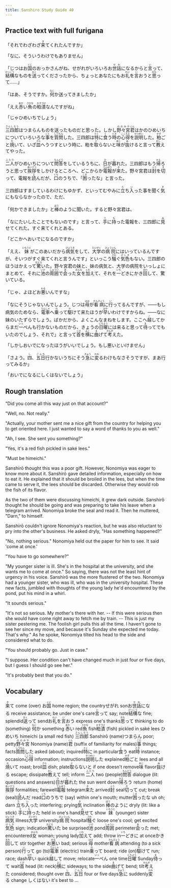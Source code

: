 ```yaml
---
title: Sanshiro Study Guide 40
---
```


## Practice text with full furigana

<p>
「それでわざわざ<ruby><rb>来</rb><rt>き</rt></ruby>てくれたんですか」
</p>

「なに、そういうわけでもありません」

<p>
「じつはお<ruby><rb>国</rb><rt>くに</rt></ruby>のおっかさんがね、せがれがいろいろお<ruby><rb>世話</rb><rt>せわ</rt></ruby>になるからと<ruby><rb>言</rb><rt>い</rt></ruby>って、<ruby><rb>結構</rb><rt>けっこう</rt></ruby>なものを<ruby><rb>送</rb><rt>おく</rt></ruby>ってくださったから、ちょっとあなたにもお<ruby><rb>礼</rb><rt>れい</rt></ruby>を<ruby><rb>言</rb><rt>い</rt></ruby>おうと<ruby><rb>思</rb><rt>おも</rt></ruby>って……」
</p>

<p>
「はあ、そうですか。<ruby><rb>何</rb><rt>なに</rt></ruby>か送ってきましたか」
</p>

<p>
「ええ<ruby><rb>赤</rb><rt>あか</rt></ruby>い<ruby><rb>魚</rb><rt>さかな</rt></ruby>の<ruby><rb>粕漬</rb><rt>かすづけ</rt></ruby>なんですがね」
</p>

<p>
「じゃひめいちでしょう」
</p>

<p>
<ruby><rb>三四郎</rb><rt>さんしろう</rt></ruby>はつまらんものを送ったものだと思った。しかし<ruby><rb>野々宮</rb><rt>ののみや</rt></ruby><ruby><rb>君</rb><rt>くん</rt></ruby>はかのひめいちについていろいろな<ruby><rb>事</rb><rt>こと</rt></ruby>を<ruby><rb>質問</rb><rt>しつもん</rt></ruby>した。三四郎は<ruby><rb>特</rb><rt>とく</rt></ruby>に<ruby><rb>食</rb><rt>く</rt></ruby>う<ruby><rb>時</rb><rt>とき</rt></ruby>の<ruby><rb>心得</rb><rt>こころえ</rt></ruby>を<ruby><rb>説明</rb><rt>せつめい</rt></ruby>した。<ruby><rb>粕</rb><rt>かず</rt></ruby>ごと<ruby><rb>焼</rb><rt>や</rt></ruby>いて、いざ<ruby><rb>皿</rb><rt>さら</rt></ruby>へうつすという時に、粕を<ruby><rb>取</rb><rt>と</rt></ruby>らないと<ruby><rb>味</rb><rt>あじ</rt></ruby>が<ruby><rb>抜</rb><rt>ぬ</rt></ruby>けると言って<ruby><rb>教</rb><rt>おし</rt></ruby>えてやった。
</p>

<p>
<ruby><rb>二人</rb><rt>ふたり</rt></ruby>がひめいちについて<ruby><rb>問答</rb><rt>もんどう</rt></ruby>をしているうちに、<ruby><rb>日</rb><rt>ひ</rt></ruby>が<ruby><rb>暮</rb><rt>く</rt></ruby>れた。三四郎はもう<ruby><rb>帰</rb><rt>かえ</rt></ruby>ろうと思って<ruby><rb>挨拶</rb><rt>あいさつ</rt></ruby>をしかけるところへ、どこからか<ruby><rb>電報</rb><rt>でんぽう</rt></ruby>が<ruby><rb>来</rb><rt>き</rt></ruby>た。野々宮君は<ruby><rb>封</rb><rt>ふう</rt></ruby>を<ruby><rb>切</rb><rt>き</rt></ruby>って、電報を<ruby><rb>読</rb><rt>よ</rt></ruby>んだが、<ruby><rb>口</rb><rt>くち</rt></ruby>のうちで、「<ruby><rb>困</rb><rt>こま</rt></ruby>ったな」と言った。
</p>

<p>
三四郎はすましているわけにもゆかず、といってむやみに<ruby><rb>立</rb><rt>た</rt></ruby>ち<ruby><rb>入</rb><rt>い</rt></ruby>った事を聞く<ruby><rb>気</rb><rt>き</rt></ruby>にもならなかったので、ただ、
</p>

<p>
「何かできましたか」と<ruby><rb>棒</rb><rt>ぼう</rt></ruby>のように聞いた。すると野々宮君は、
</p>

<p>
「なにたいしたことでもないのです」と言って、<ruby><rb>手</rb><rt>て</rt></ruby>に<ruby><rb>持</rb><rt>も</rt></ruby>った電報を、三四郎に<ruby><rb>見</rb><rt>み</rt></ruby>せてくれた。すぐ来てくれとある。
</p>

「どこかへおいでになるのですか」

<p>
「ええ、<ruby><rb>妹</rb><rt>いもうと</rt></ruby>がこのあいだから<ruby><rb>病気</rb><rt>びょうき</rt></ruby>をして、<ruby><rb>大学</rb><rt>だいがく</rt></ruby>の<ruby><rb>病院</rb><rt>びょういん</rt></ruby>にはいっているんですが、そいつがすぐ来てくれと言うんです」といっこう<ruby><rb>騒</rb><rt>さわ</rt></ruby>ぐ<ruby><rb>気色</rb><rt>けしき</rt></ruby>もない。三四郎のほうはかえって<ruby><rb>驚</rb><rt>おどろ</rt></ruby>いた。野々宮君の妹と、妹の病気と、大学の病院をいっしょにまとめて、それに<ruby><rb>池</rb><rt>いけ</rt></ruby>の<ruby><rb>周囲</rb><rt>しゅうい</rt></ruby>で<ruby><rb>会</rb><rt>あ</rt></ruby>った<ruby><rb>女</rb><rt>おんな</rt></ruby>を<ruby><rb>加</rb><rt>くわ</rt></ruby>えて、それを<ruby><rb>一</rb><rt>いち</rt></ruby>どきにかき<ruby><rb>回</rb><rt>まわ</rt></ruby>して、驚いている。
</p>

<p>
「じゃ、よほどお<ruby><rb>悪</rb><rt>わる</rt></ruby>いんですな」
</p>

<p>
「なにそうじゃないんでしょう。じつは<ruby><rb>母</rb><rt>はは</rt></ruby>が<ruby><rb>看病</rb><rt>かんびょう</rt></ruby>に<ruby><rb>行</rb><rt>い</rt></ruby>ってるんですが、――もし病気のためなら、<ruby><rb>電車</rb><rt>でんしゃ</rt></ruby>へ<ruby><rb>乗</rb><rt>の</rt></ruby>って<ruby><rb>駆</rb><rt>か</rt></ruby>けて来たほうが<ruby><rb>早</rb><rt>はや</rt></ruby>いわけですからね。――なに妹のいたずらでしょう。ばかだから、よくこんなまねをします。ここへ<ruby><rb>越</rb><rt>こ</rt></ruby>してからまだ<ruby><rb>一</rb><rt>いっ</rt></ruby>ぺんも行かないものだから、きょうの<ruby><rb>日曜</rb><rt>にちよう</rt></ruby>には来ると思って<ruby><rb>待</rb><rt>ま</rt></ruby>ってでもいたのでしょう、それで」と言って<ruby><rb>首</rb><rt>くび</rt></ruby>を<ruby><rb>横</rb><rt>よこ</rt></ruby>に<ruby><rb>曲</rb><rt>ま</rt></ruby>げて<ruby><rb>考</rb><rt>かんが</rt></ruby>えた。
</p>

「しかしおいでになったほうがいいでしょう。もし悪いといけません」

<p>
「さよう。<ruby><rb>四</rb><rt>し</rt></ruby>、<ruby><rb>五日</rb><rt>ごんち</rt></ruby>行かないうちにそう<ruby><rb>急</rb><rt>きゅう</rt></ruby>に<ruby><rb>変</rb><rt>かわ</rt></ruby>るわけもなさそうですが、まあ行ってみるか」
</p>

<p>
「おいでになるにしくはないでしょう」
</p>


## Rough translation

"Did you come all this way just on that account?"

"Well, no. Not really."

"Actually, your mother sent me a nice gift from the country for helping you to get oriented here. I just wanted to say a word of thanks to you as well."

"Ah, I see. She sent you something?"

"Yes, it's a red fish pickled in saké lees."

"Must be himeichi."

Sanshirō thought this was a poor gift. However, Nonomiya was eager to know more about it. Sanshirō gave detailed information, especially on how to eat it. He explained that it should be broiled in the lees, but when the time came to serve it, the lees should be discarded. Otherwise they would rob the fish of its flavor.

As the two of them were discussing himeichi, it grew dark outside. Sanshirō thought he should be going and was preparing to take his leave when a telegram arrived. Nonomiya broke the seal and read it. Then he muttered, "Darn," to himself.

Sanshirō couldn't ignore Nonomiya's reaction, but he was also reluctant to pry into the other's business. He asked dryly, "Has something happened?"

"No, nothing serious." Nonomiya held out the paper for him to see. It said 'come at once.'

"You have to go somewhere?"

"My younger sister is ill. She's in the hospital at the university, and she wants me to come at once." So saying, there was not the least hint of urgency in his voice. Sanshirō was the more flustered of the two. Nonomiya had a younger sister, who was ill, who was in the university hospital. These new facts, jumbled with thoughts of the young lady he'd encountered by the pond, put his mind in a whirl.

"It sounds serious."

"It's not so serious. My mother's there with her. -- If this were serious then she would have come right away to fetch me by train. -- This is just my sister pestering me. The foolish girl pulls this all the time. I haven't gone to see her since my move, and because it's Sunday she expected me today. That's why." As he spoke, Nonomiya tilted his head to the side and considered what to do.

"You should probably go. Just in case."

"I suppose. Her condition can't have changed much in just four or five days, but I guess I should go see her."

"It's probably best that you do."            


## Vocabulary

<p>
<span class="vocabstudy"><ruby><rb>来</rb><rt>き</rt></ruby>て&nbsp;come (over)</span>
<span class="vocabstudy">お<ruby><rb>国</rb><rt>くに</rt></ruby>&nbsp;home region; the country</span><span class="vocabstudy">せがれ&nbsp;son</span><span class="vocabstudy">お<ruby><rb>世話</rb><rt>せわ</rt></ruby>になる&nbsp;receive assistance; be under one's care</span><span class="vocabstudy"><ruby><rb>言</rb><rt>い</rt></ruby>って&nbsp;say; note</span><span class="vocabstudy"><ruby><rb>結構</rb><rt>けっこう</rt></ruby>な&nbsp;fine; splendid</span><span class="vocabstudy"><ruby><rb>送</rb><rt>おく</rt></ruby>って&nbsp;send</span><span class="vocabstudy">お<ruby><rb>礼</rb><rt>れい</rt></ruby>を<ruby><rb>言</rb><rt>い</rt></ruby>おう&nbsp;express one's thanks</span><span class="vocabstudy"><ruby><rb>思</rb><rt>おも</rt></ruby>って&nbsp;thinking to do (something)</span>
<span class="vocabstudy"><ruby><rb>何</rb><rt>なに</rt></ruby>か&nbsp;something</span>
<span class="vocabstudy"><ruby><rb>赤</rb><rt>あか</rt></ruby>い&nbsp;red</span><span class="vocabstudy"><ruby><rb>魚</rb><rt>さかな</rt></ruby>&nbsp;fish</span><span class="vocabstudy"><ruby><rb>粕漬</rb><rt>かすづけ</rt></ruby>&nbsp;(fish) pickled in saké lees</span>
<span class="vocabstudy">ひめいち&nbsp;himeichi (a small red fish)</span>
<span class="vocabstudy"><ruby><rb>三四郎</rb><rt>さんしろう</rt></ruby>&nbsp;Sanshirō (name)</span><span class="vocabstudy">つまらん&nbsp;poor; petty</span><span class="vocabstudy"><ruby><rb>野々宮</rb><rt>ののみや</rt></ruby>&nbsp;Nonomiya (name)</span><span class="vocabstudy"><ruby><rb>君</rb><rt>くん</rt></ruby>&nbsp;(suffix of familiarity for males)</span><span class="vocabstudy"><ruby><rb>事</rb><rt>こと</rt></ruby>&nbsp;things; facts</span><span class="vocabstudy"><ruby><rb>質問</rb><rt>しつもん</rt></ruby>した&nbsp;asked (about); inquired</span><span class="vocabstudy"><ruby><rb>特</rb><rt>とく</rt></ruby>に&nbsp;in particular</span><span class="vocabstudy"><ruby><rb>食</rb><rt>く</rt></ruby>う&nbsp;eat</span><span class="vocabstudy"><ruby><rb>時</rb><rt>とき</rt></ruby>&nbsp;instance; occasion</span><span class="vocabstudy"><ruby><rb>心得</rb><rt>こころえ</rt></ruby>&nbsp;information; instructions</span><span class="vocabstudy"><ruby><rb>説明</rb><rt>せつめい</rt></ruby>した&nbsp;explained</span><span class="vocabstudy"><ruby><rb>粕</rb><rt>かず</rt></ruby>ごと&nbsp;lees and all</span><span class="vocabstudy"><ruby><rb>焼</rb><rt>や</rt></ruby>いて&nbsp;roast; broil</span><span class="vocabstudy"><ruby><rb>皿</rb><rt>さら</rt></ruby>&nbsp;dish; plate</span><span class="vocabstudy"><ruby><rb>取</rb><rt>と</rt></ruby>らないと&nbsp;if one doesn't remove</span><span class="vocabstudy"><ruby><rb>味</rb><rt>あじ</rt></ruby>&nbsp;flavor</span><span class="vocabstudy"><ruby><rb>抜</rb><rt>ぬ</rt></ruby>ける&nbsp;escape; dissipate</span><span class="vocabstudy"><ruby><rb>教</rb><rt>おし</rt></ruby>えて&nbsp;tell; inform</span>
<span class="vocabstudy"><ruby><rb>二人</rb><rt>ふたり</rt></ruby>&nbsp;two (people)</span><span class="vocabstudy"><ruby><rb>問答</rb><rt>もんどう</rt></ruby>&nbsp;dialogue (lit: questions and answers)</span><span class="vocabstudy"><ruby><rb>日</rb><rt>ひ</rt></ruby>が<ruby><rb>暮</rb><rt>く</rt></ruby>れた&nbsp;the sun went down</span><span class="vocabstudy"><ruby><rb>帰</rb><rt>かえ</rt></ruby>ろう&nbsp;return (home)</span><span class="vocabstudy"><ruby><rb>挨拶</rb><rt>あいさつ</rt></ruby>&nbsp;formalities; farewell</span><span class="vocabstudy"><ruby><rb>電報</rb><rt>でんぽう</rt></ruby>&nbsp;telegram</span><span class="vocabstudy"><ruby><rb>来</rb><rt>き</rt></ruby>た&nbsp;arrived</span><span class="vocabstudy"><ruby><rb>封</rb><rt>ふう</rt></ruby>&nbsp;seal</span><span class="vocabstudy"><ruby><rb>切</rb><rt>き</rt></ruby>って&nbsp;cut; break (seal)</span><span class="vocabstudy"><ruby><rb>読</rb><rt>よ</rt></ruby>んだ&nbsp;read</span><span class="vocabstudy"><ruby><rb>口</rb><rt>くち</rt></ruby>のうちで&nbsp;(say) within one's mouth; mutter</span><span class="vocabstudy"><ruby><rb>困</rb><rt>こま</rt></ruby>ったな&nbsp;uh oh; darn</span>
<span class="vocabstudy"><ruby><rb>立</rb><rt>た</rt></ruby>ち<ruby><rb>入</rb><rt>い</rt></ruby>った&nbsp;interfering; prying</span><span class="vocabstudy"><ruby><rb>気</rb><rt>き</rt></ruby>&nbsp;inclination</span>
<span class="vocabstudy"><ruby><rb>棒</rb><rt>ぼう</rt></ruby>のように&nbsp;dryly (lit: like a stick)</span>
<span class="vocabstudy"><ruby><rb>手</rb><rt>て</rt></ruby>に<ruby><rb>持</rb><rt>も</rt></ruby>った&nbsp;held in one's hand</span><span class="vocabstudy"><ruby><rb>見</rb><rt>み</rt></ruby>せて&nbsp;show</span>
<span class="vocabstudy"><ruby><rb>妹</rb><rt>いもうと</rt></ruby>&nbsp;(younger) sister</span><span class="vocabstudy"><ruby><rb>病気</rb><rt>びょうき</rt></ruby>&nbsp;illness</span><span class="vocabstudy"><ruby><rb>大学</rb><rt>だいがく</rt></ruby>&nbsp;university</span><span class="vocabstudy"><ruby><rb>病院</rb><rt>びょういん</rt></ruby>&nbsp;hospital</span><span class="vocabstudy"><ruby><rb>騒</rb><rt>さわ</rt></ruby>ぐ&nbsp;loose one's cool; get excited</span><span class="vocabstudy"><ruby><rb>気色</rb><rt>けしき</rt></ruby>&nbsp;sign; indication</span><span class="vocabstudy"><ruby><rb>驚</rb><rt>おどろ</rt></ruby>いた&nbsp;be surprised</span><span class="vocabstudy"><ruby><rb>池</rb><rt>いけ</rt></ruby>&nbsp;pond</span><span class="vocabstudy"><ruby><rb>周囲</rb><rt>しゅうい</rt></ruby>&nbsp;perimeter</span><span class="vocabstudy"><ruby><rb>会</rb><rt>あ</rt></ruby>った&nbsp;met; encountered</span><span class="vocabstudy"><ruby><rb>女</rb><rt>おんな</rt></ruby>&nbsp;woman; young lady</span><span class="vocabstudy"><ruby><rb>加</rb><rt>くわ</rt></ruby>えて&nbsp;add; throw in</span><span class="vocabstudy"><ruby><rb>一</rb><rt>いち</rt></ruby>どきに&nbsp;at once</span><span class="vocabstudy">かき<ruby><rb>回</rb><rt>まわ</rt></ruby>して&nbsp;stir together</span>
<span class="vocabstudy">お<ruby><rb>悪</rb><rt>わる</rt></ruby>い&nbsp;bad; serious</span>
<span class="vocabstudy"><ruby><rb>母</rb><rt>はは</rt></ruby>&nbsp;mother</span><span class="vocabstudy"><ruby><rb>看病</rb><rt>かんびょう</rt></ruby>&nbsp;attending (to a sick person)</span><span class="vocabstudy"><ruby><rb>行</rb><rt>い</rt></ruby>って&nbsp;go (to)</span><span class="vocabstudy"><ruby><rb>電車</rb><rt>でんしゃ</rt></ruby>&nbsp;(electric) train</span><span class="vocabstudy"><ruby><rb>乗</rb><rt>の</rt></ruby>って&nbsp;board; ride (on)</span><span class="vocabstudy"><ruby><rb>駆</rb><rt>か</rt></ruby>けて&nbsp;run; race; dash</span><span class="vocabstudy"><ruby><rb>早</rb><rt>はや</rt></ruby>い&nbsp;quick</span><span class="vocabstudy"><ruby><rb>越</rb><rt>こ</rt></ruby>して&nbsp;move; relocate</span><span class="vocabstudy"><ruby><rb>一</rb><rt>いっ</rt></ruby>ぺん&nbsp;one time</span><span class="vocabstudy"><ruby><rb>日曜</rb><rt>にちよう</rt></ruby>&nbsp;Sunday</span><span class="vocabstudy"><ruby><rb>待</rb><rt>ま</rt></ruby>って&nbsp;wait</span><span class="vocabstudy"><ruby><rb>首</rb><rt>くび</rt></ruby>&nbsp;head (lit: neck)</span><span class="vocabstudy"><ruby><rb>横</rb><rt>よこ</rt></ruby>に&nbsp;sideways; to the side</span><span class="vocabstudy"><ruby><rb>曲</rb><rt>ま</rt></ruby>げて&nbsp;bend; tilt</span><span class="vocabstudy"><ruby><rb>考</rb><rt>かんが</rt></ruby>えた&nbsp;considered; thought over</span>
<span class="vocabstudy"><ruby><rb>四</rb><rt>し</rt></ruby>、<ruby><rb>五日</rb><rt>ごんち</rt></ruby>&nbsp;four or five days</span><span class="vocabstudy"><ruby><rb>急</rb><rt>きゅう</rt></ruby>に&nbsp;suddenly</span><span class="vocabstudy"><ruby><rb>変</rb><rt>かわ</rt></ruby>る&nbsp;change</span>
<span class="vocabstudy">しくはない&nbsp;it's best to ...</span>
</p>
